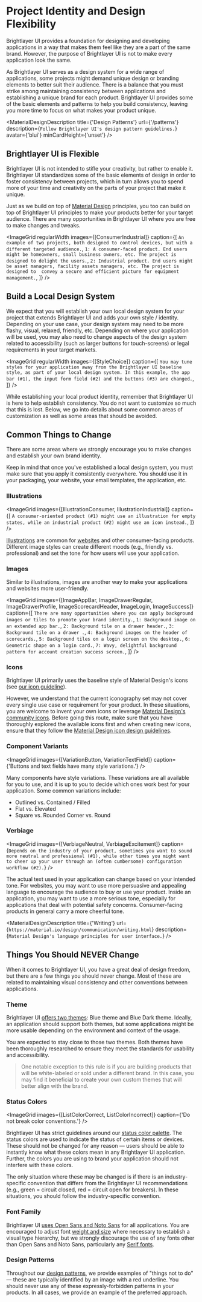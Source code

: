 
<!-- KEYWORDS: design tutorial branding brand identity flexible flex -->

# Project Identity and Design Flexibility

Brightlayer UI provides a foundation for designing and developing applications in a way that makes them feel like they are a part of the same brand. However, the purpose of Brightlayer UI is not to make every application look the same.

As Brightlayer UI serves as a design system for a wide range of applications, some projects might demand unique design or branding elements to better suit their audience. There is a balance that you must strike among maintaining consistency between applications and establishing a unique brand for each product. Brightlayer UI provides some of the basic elements and patterns to help you build consistency, leaving you more time to focus on what makes your product unique.

<MaterialDesignDescription
    title={'Design Patterns'}
    url={'/patterns'}
    description={`Follow Brightlayer UI's design pattern guidelines.`}
    avatar={'blui'}
    minCardHeight={'unset'}
/>

## Brightlayer UI is Flexible

Brightlayer UI is not intended to stifle your creativity, but rather to enable it. Brightlayer UI standardizes some of the basic elements of design in order to foster consistency between projects, which in turn allows you to spend more of your time and creativity on the parts of your project that make it unique.

Just as we build on top of [Material Design](https://material.io) principles, you too can build on top of Brightlayer UI principles to make your products better for your target audience. There are many opportunities in Brightlayer UI where you are free to make changes and tweaks.

<ImageGrid
    regularWidth
    images={[ConsumerIndustrial]}
    caption={[
        `An example of two projects, both designed to control devices, but with a different targeted audience.`,
        `1: A consumer-faced product. End users might be homeowners, small business owners, etc. The project is designed to delight the users.`,
        `2: Industrial product. End users might be asset managers, facility assets managers, etc. The project is designed to  convey a secure and efficient picture for equipment management.`,
    ]}
/>

## Build a Local Design System

We expect that you will establish your own local design system for your project that extends Brightlayer UI and adds your own style / identity. Depending on your use case, your design system may need to be more flashy, visual, relaxed, friendly, etc. Depending on where your application will be used, you may also need to change aspects of the design system related to accessibility (such as larger buttons for touch-screens) or legal requirements in your target markets.

<ImageGrid
    regularWidth
    images={[StyleChoice]}
    caption={[
        `You may tune styles for your application away from the Brightlayer UI baseline style, as part of your local design system. In this example, the app bar (#1), the input form field (#2) and the buttons (#3) are changed.`,
    ]}
/>

While establishing your local product identity, remember that Brightlayer UI is here to help establish consistency. You do not want to customize so much that this is lost. Below, we go into details about some common areas of customization as well as some areas that should be avoided.

## Common Things to Change

There are some areas where we strongly encourage you to make changes and establish your own brand identity.

Keep in mind that once you've established a local design system, you must make sure that you apply it consistently everywhere. You should use it in your packaging, your website, your email templates, the application, etc.

### Illustrations

<ImageGrid
    images={[IllustrationConsumer, IllustrationIndustrial]}
    caption={[
        `A consumer-oriented product (#1) might use an illustration for empty states, while an industrial product (#2) might use an icon instead.`,
    ]}
/>

[Illustrations](/style/illustrations) are common for [websites](/design/websites) and other consumer-facing products. Different image styles can create different moods (e.g., friendly vs. professional) and set the tone for how users will use your application.

### Images

Similar to illustrations, images are another way to make your applications and websites more user-friendly.

<ImageGrid
    images={[ImageAppBar, ImageDrawerRegular, ImageDrawerProfile, ImageScorecardHeader, ImageLogin, ImageSuccess]}
    caption={[
        `There are many opportunities where you can apply background images or tiles to promote your brand identity.`,
        `1: Background image on an extended app bar.`,
        `2: Background tile on a drawer header.`,
        `3: Background tile on a drawer .`,
        `4: Background images on the header of scorecards.`,
        `5: Background tiles on a login screen on the desktop.`,
        `6: Geometric shape on a login card.`,
        `7: Wavy, delightful background pattern for account creation success screen.`,
    ]}
/>

### Icons

Brightlayer UI primarily uses the baseline style of Material Design's icons (see [our icon guideline](/style/icon-guidelines)).

However, we understand that the current iconography set may not cover every single use case or requirement for your product. In these situations, you are welcome to invent your own icons or leverage [Material Design's community icons](https://materialdesignicons.com/). Before going this route, make sure that you have thoroughly explored the available icons first and when creating new icons, ensure that they follow the [Material Design icon design guidelines](https://material.io/design/iconography/system-icons.html#design-principles).

### Component Variants

<ImageGrid
    images={[VariationButton, VariationTextField]}
    caption={'Buttons and text fields have many style variations.'}
/>

Many components have style variations. These variations are all available for you to use, and it is up to you to decide which ones work best for your application. Some common variations include:

-   Outlined vs. Contained / Filled
-   Flat vs. Elevated
-   Square vs. Rounded Corner vs. Round

### Verbiage

<ImageGrid
    images={[VerbiageNeutral, VerbiageExcitement]}
    caption={`Depends on the industry of your product, sometimes you want to sound more neutral and professional (#1), while other times you might want to cheer up your user through an (often cumbersome) configuration workflow (#2).`}
/>

The actual text used in your application can change based on your intended tone. For websites, you may want to use more persuasive and appealing language to encourage the audience to buy or use your product. Inside an application, you may want to use a more serious tone, especially for applications that deal with potential safety concerns. Consumer-facing products in general carry a more cheerful tone.

<MaterialDesignDescription
    title={'Writing'}
    url={`https://material.io/design/communication/writing.html`}
    description={`Material Design's language principles for user interface.`}
/>

## Things You Should NEVER Change

When it comes to Brightlayer UI, you have a great deal of design freedom, but there are a few things you should never change. Most of these are related to maintaining visual consistency and other conventions between applications.

### Theme

Brightlayer UI [offers two themes](/style/themes): Blue theme and Blue Dark theme. Ideally, an application should support both themes, but some applications might be more usable depending on the environment and context of the usage.

You are expected to stay close to those two themes. Both themes have been thoroughly researched to ensure they meet the standards for usability and accessibility.

> One notable exception to this rule is if you are building products that will be white-labeled or sold under a different brand. In this case, you may find it beneficial to create your own custom themes that will better align with the brand.

### Status Colors

<ImageGrid images={[ListColorCorrect, ListColorIncorrect]} caption={'Do not break color conventions.'} />

Brightlayer UI has strict guidelines around our [status color palette](/style/color). The status colors are used to indicate the status of certain items or devices. These should not be changed for any reason — users should be able to instantly know what these colors mean in any Brightlayer UI application. Further, the colors you are using to brand your application should not interfere with these colors.

The only situation where these may be changed is if there is an industry-specific convention that differs from the Brightlayer UI recommendations (e.g., green = circuit closed, red = circuit open for breakers). In these situations, you should follow the industry-specific convention.

### Font Family

Brightlayer UI [uses Open Sans and Noto Sans](/style/typography) for all applications. You are encouraged to adjust font [weight and size](/style/typography#customization) where necessary to establish a visual type hierarchy, but we strongly discourage the use of any fonts other than Open Sans and Noto Sans, particularly any [Serif fonts](https://en.wikipedia.org/wiki/Serif).

### Design Patterns

Throughout our [design patterns](/patterns), we provide examples of "things not to do" — these are typically identified by an image with a red underline. You should never use any of these expressly-forbidden patterns in your products. In all cases, we provide an example of the preferred approach.
